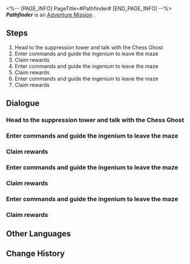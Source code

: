 <%-- [PAGE_INFO]
PageTitle=#Pathfinder#
[END_PAGE_INFO] --%>
{{Stub|Dialogue, characters, and location(s)}}
{{Mission Infobox
|id            = 4015401
|title         = 
|image         = Mission Pathfinder.png
|type          = Adventure
|event_name    = 
|chapter       = 
|requirements  = [[Adventure Mission]] ''[[Luofu Myths: Chess Ghost]]'' completed
|summary       = <!--official mission summary from Fate's Atlas-->
|characters    = <!--characters that appear in this mission-->
|startLocation = <!--location as it intially appears on the mission screen-->
|world         = <!--i.e. Penacony-->
|area          = <!--i.e. A Child's Dream-->
|prev          = 
|next          = Pathfinder
|exp           = 
|credits       = 
|stellarJade   = 
|other         = 
}}
'''''Pathfinder''''' is an [[Adventure Mission]]<!--in [world]-->.

==Steps==
# Head to the suppression tower and talk with the Chess Ghost
# Enter commands and guide the ingenium to leave the maze
# Claim rewards
# Enter commands and guide the ingenium to leave the maze
# Claim rewards
# Enter commands and guide the ingenium to leave the maze
# Claim rewards

<!--
==Gameplay Notes==

--><!--
==Trial Character==

-->
==Dialogue==
{{Stub Dialogue}}
===Head to the suppression tower and talk with the Chess Ghost===
{{Mission Description|type=adventure|location=<!--to be added-->|The Chess Ghost &mdash; who hasn't been quiet for long &mdash; has started looking for someone to play chess with near the suppression tower again. It seems that its significant defeat last time wasn't enough to make the lesson sink in. You can check out what new tricks it has up its sleeve.}}
{{Dialogue Start}}
:{{tx}}
{{Dialogue End}}

===Enter commands and guide the ingenium to leave the maze===
{{Mission Description|type=adventure|location=<!--to be added-->|update|Unwilling to accept defeat, the Chess Ghost has prepared a new Pathfinder puzzle. It's time to make it acknowledge defeat gracefully.}}
{{Dialogue Start}}
:{{tx}}
{{Dialogue End}}

===Claim rewards===
{{Mission Description|type=adventure|location=<!--to be added-->|update|You provided the optimal solution with your superior intellect.<br />Claim your treasure chest reward next to the Chess Ghost.}}
{{Dialogue Start}}
:{{tx}}
{{Dialogue End}}

===Enter commands and guide the ingenium to leave the maze===
{{Mission Description|type=adventure|location=<!--to be added-->|update|Unwilling to accept defeat, the Chess Ghost has prepared a new Pathfinder puzzle. It's time to make it acknowledge defeat gracefully.}}
{{Dialogue Start}}
:{{tx}}
{{Dialogue End}}

===Claim rewards===
{{Mission Description|type=adventure|location=<!--to be added-->|update|You provided the optimal solution with your superior intellect.<br />Claim your treasure chest reward next to the Chess Ghost.}}
{{Dialogue Start}}
:{{tx}}
{{Dialogue End}}

===Enter commands and guide the ingenium to leave the maze===
{{Mission Description|type=adventure|location=<!--to be added-->|update|Unwilling to accept defeat, the Chess Ghost has prepared a new Pathfinder puzzle. It's time to make it acknowledge defeat gracefully.}}
{{Dialogue Start}}
:{{tx}}
{{Dialogue End}}

===Claim rewards===
{{Mission Description|type=adventure|location=<!--to be added-->|update|You provided the optimal solution with your superior intellect.<br />Claim your treasure chest reward next to the Chess Ghost.}}
{{Dialogue Start}}
:{{tx}}
{{Dialogue End}}

==Other Languages==
{{Other Languages
|en   = Pathfinder
|zhs  = 寻径指津
|zht  = 尋徑指津
|ja   = 尋径指路
|ko   = 길의 모색
|es   = Búsqueda de ruta
|fr   = Chemin de la destinée
|ru   = Первооткрыватель
|th   = เสาะแสวงแห่งวิถี
|vi   = Tìm Đường Chỉ Lối
|de   = Routenrätsel
|id   = Pathfinder
|pt   = Abre-Caminhos
}}

==Change History==
{{Change History|1.5}}

